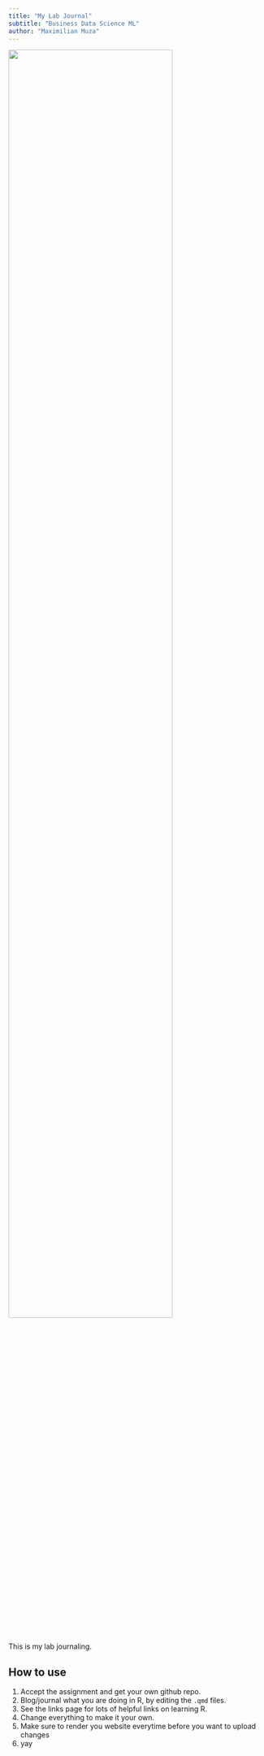 ```yaml
---
title: "My Lab Journal"
subtitle: "Business Data Science ML"
author: "Maximilian Muza"
---
```


![](assets/logo/logo.png){width=80% fig-align="center"}

This is my lab journaling. 

## How to use

1. Accept the assignment and get your own github repo.
2. Blog/journal what you are doing in R, by editing the `.qmd` files. 
3. See the links page for lots of helpful links on learning R.
4. Change everything to make it your own.
5. Make sure to render you website everytime before you want to upload changes
6. yay

